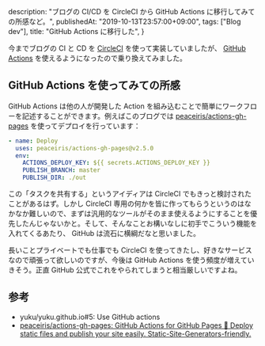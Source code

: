   description: "ブログの CI/CD を CircleCI から GitHub Actions に移行してみての所感など。",
  publishedAt: "2019-10-13T23:57:00+09:00",
  tags: ["Blog dev"],
  title: "GitHub Actions に移行した",
}

今までブログの CI と CD を [CircleCI](https://circleci.com) を使って実装していましたが、 [GitHub Actions](https://github.com/features/actions) を使えるようになったので乗り換えてみました。

## GitHub Actions を使ってみての所感

GitHub Actions は他の人が開発した Action を組み込むことで簡単にワークフローを記述することができます。例えばこのブログでは [peaceiris/actions-gh-pages](https://github.com/peaceiris/actions-gh-pages) を使ってデプロイを行っています：

```yml
- name: Deploy
  uses: peaceiris/actions-gh-pages@v2.5.0
  env:
    ACTIONS_DEPLOY_KEY: ${{ secrets.ACTIONS_DEPLOY_KEY }}
    PUBLISH_BRANCH: master
    PUBLISH_DIR: ./out
```

この「タスクを共有する」というアイディアは CircleCI でもきっと検討されたことがあるはず。しかし CircleCI 専用の何かを皆に作ってもらうというのはなかなか難しいので、まずは汎用的なツールがそのまま使えるようにすることを優先したんじゃないかと。そして、そんなことお構いなしに初手でこういう機能を入れてくるあたり、 GitHub は流石に横綱だなと思いました。

長いことプライベートでも仕事でも CircleCI を使ってきたし、好きなサービスなので頑張って欲しいのですが、今後は GitHub Actions を使う頻度が増えていきそう。正直 GitHub 公式でこれをやられてしまうと相当厳しいですよね。

## 参考

- yuku/yuku.github.io#5: Use GitHub actions
- [peaceiris/actions-gh-pages: GitHub Actions for GitHub Pages 🚀 Deploy static files and publish your site easily. Static-Site-Generators-friendly.](https://github.com/peaceiris/actions-gh-pages)
